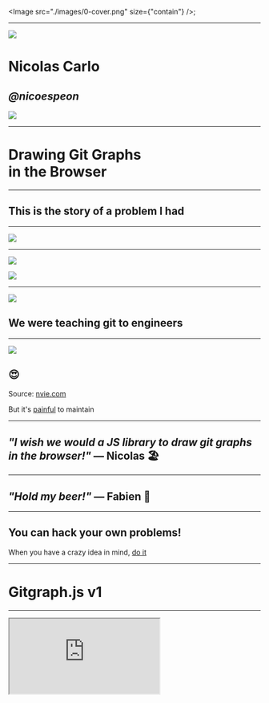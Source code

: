 
<Head>
  <title>Drawing Git Graphs in the Browser</title>
  <meta
    name="twitter:card"
    content="https://www.nicoespeon.com/talk-drawing-git-graphs/images/0-cover.png"
  />
  <meta name="twitter:site" content="@nicoespeon" />
  <meta name="twitter:title" content="Drawing Git Graphs in the Browser" />
  <meta
    name="twitter:description"
    content="How I came to build Gitgraph.js. A talk about git, JS/React, open-source and side-projects in general."
  />
  <meta
    name="twitter:image"
    content="https://www.nicoespeon.com/talk-drawing-git-graphs/images/12-gitgraph-stories.png"
  />
  <meta
    name="og:image"
    content="https://www.nicoespeon.com/talk-drawing-git-graphs/images/12-gitgraph-stories.png"
  />
</Head>

<Image src="./images/0-cover.png" size={"contain"} />;

---


![](./images/me.png)

# Nicolas Carlo

## _@nicoespeon_

![](./images/0-busbud.png)

<!-- ---


![](./images/busbud.png)

## 80 countries

![](./images/busbud-bus-with-trip.png) -->

---


# Drawing Git Graphs<br />in the Browser

---

## This is the story of a problem I had

---

<Image src="./images/1-us.jpg" />

---


![](./images/2-tem.png)

![](./images/2-tem-map.png)

---

![](./images/3-git.png)

## We were teaching git to engineers

<!-- ---

# The problem I had

Drawing git graphs in slides are a pain in the ass! 😭 -->

---


![](./images/4-gitflow.png)

## 😍

Source: [nvie.com](https://nvie.com/posts/a-successful-git-branching-model/)

<Appear>
  <p>
    But it's <u>painful</u> to maintain
  </p>
</Appear>

---

## _"I wish we would a JS library to draw git graphs in the browser!"_ — Nicolas 🏖

---

## _"Hold my beer!"_ — Fabien 🍺

---


## You can **hack** your own problems!

When you have a crazy idea in mind, <u>do it</u>

---


# Gitgraph.js v1

---

<iframe src="http://gitgraphjs.com/" />

---

# v1 was awesome 🌈

- solved our problem
- highly customizable
- no dependency, 6.3kB gzipped
- we had fun 🎷

<!-- ---

# We learned crazy stuff

[json2tsd](https://github.com/nicoespeon/gitgraph.js/blob/gitgraph.js/scripts/json2tsd.test.js) > generate TS types from code docs -->

<!-- ---


# Then, you have to maintain -->

<!-- ---


<Image src="./images/5-metidia.jpg" size={"contain"} /> -->

---

## 🤔

- How do you deal with issues? With PRs?
- Modelling made some features hard to implement
- No test. How to test a rendering lib?

---


## Hack your way out of your problem

An _OK execution_ is better than a _perfect idea_

---

## But, still… We want:

- tests
- better separation of responsibilities
- types & modern tooling

---


# Time for v2

<!-- ---

## What would be different

- distinct the rendering from the calculation (core)
- TDD the core!
- modularity & types with TypeScript -->

---

## 👷 New architecture

```
              +----------------+
         +----| @gitgraph/core |-----+
         |    +----------------+     |
         v                           v
+-----------------+           +--------------+
| @gitgraph/react |           | @gitgraph/js |
+-----------------+           +--------------+
```

---

## 🇨🇦 <-> 🇩🇪

**Weekly remote pair-programming!**

---

### 🏗 We built v2 over 1 year

![](./images/6-building-v2.png)

---


# What I learnt in the process

---

## 💬 Pair-programming eases communication

![](./images/7-pair-prog.png)

---

## Our weekly session

- 15min of _"how are you doing dude?!"_
- 5min of _"here's the next challenge to solve"_
- 40min of achieving the challenge

---


![](./images/7-uncle-bens.jpg)

## Our recipe (TDD)

1. Write a failing test
1. Write the <u>simplest</u> code to make the test pass
1. Refactor the code

---

## ✅ Types are super-helpful

---

## 🤖 Automate the non-important stuff

Formatting is for Prettier. Stop wasting time.

---


![](./images/8-lerna.png)

## Simplifies packages management

Monorepo ≠ Monolith

---

![](./images/9-packages.png)

---

`lerna bootstrap | publish | …`

![](./images/9-lerna-publish.png)

---

<Image src="./images/9-gitgraph-react.png" size={"contain"} />

---

## 🛣 `git worktree`

- Checkout more than one branch at a time
- Synced to the same git repository

---

<Image src="./images/10-git-worktree.png" size={"contain"} />

---

### `git commit --allow-empty`

👌 simulate commits without bothering with changes

---

![](./images/11-think-about-it.gif)

## Useful to trigger the CI

---

![](./images/12-storybook.png)
&nbsp;
![](./images/12-chromatic.jpg)

E2E tests of rendering libs in **Storybook**

Visual regression test with **Chromatic QA**

---

<Image src="./images/12-gitgraph-stories.png" size={"contain"} />

---

<Image src="./images/12-chromatic-workflow.png" size={"contain"} />

---

<Image src="./images/12-chromatic-changes.png" size={"contain"} />

---

<Image src="./images/12-chromatic-diff.png" size={"contain"} />

---

<Image src="./images/12-chromatic-pr.png" size={"contain"} />

<!-- ---


![](./images/13-zen-dog.jpg)

Learning is a journey, not a destination -->

---


## Don't wait, **hack** your own problems!

You will learn <u>a lot</u> in the process

---


# v2 is out!

---

## 💁‍ What's in there

- 2 SVG rendering libs: _@gitgraph/js_ & _@gitgraph/react_
- Give you a git-like API
- Types, tests & stories
- Experimental **import()** function

---


# <PlaygroundV2 />

---


## You have an idea in mind?

Just do it. It doesn't have to be perfect.

---

# 🙏 Thank you

[github.com/nicoespeon/gitgraph.js/](https://github.com/nicoespeon/gitgraph.js/)
